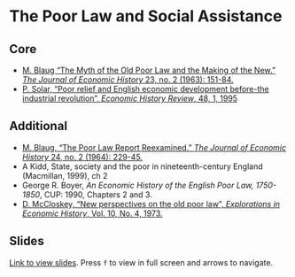 # The Poor Law and Social Assistance

## Core 

+ [M. Blaug "The Myth of the Old Poor Law and the Making of the New." *The Journal of Economic History* 23, no. 2 (1963): 151-84.](http://www.jstor.org/stable/2116435)
+ [P. Solar, "Poor relief and English economic development before-the industrial revolution", *Economic History Review*, 48, 1, 1995](https://doi.org/10.1111/j.1468-0289.1995.tb01406.x)

## Additional 

+ [M. Blaug, "The Poor Law Report Reexamined." *The Journal of Economic History* 24, no. 2 (1964): 229-45.](http://www.jstor.org/stable/2115861)
+ A Kidd, State, society and the poor in nineteenth-century England (Macmillan, 1999), ch 2
+ George R. Boyer, *An Economic History of the English Poor Law, 1750-1850*, CUP: 1990, Chapters 2 and 3.
+ [D. McCloskey, "New perspectives on the old poor law", *Explorations in Economic History*, Vol. 10, No. 4, 1973.](https://doi.org/10.1016/0014-4983(73)90025-9)

## Slides

[Link to view slides](https://gabrielfgm.github.io/beh-slides/09_poor_law#1). Press `f` to view in full screen and arrows to navigate.